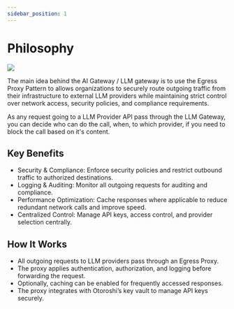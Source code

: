 ```yaml
---
sidebar_position: 1
---
```



# Philosophy

![](/img/egress-proxy-pattern.png)

The main idea behind the AI Gateway / LLM gateway is to use the Egress Proxy Pattern to allows organizations to securely
route outgoing traffic from their infrastructure to external LLM providers while maintaining strict control over network access,
security policies, and compliance requirements.

As any request going to a LLM Provider API pass through the LLM Gateway, you can decide who can do the call, when, to which provider,
if you need to block the call based on it's content.

## Key Benefits

- Security & Compliance: Enforce security policies and restrict outbound traffic to authorized destinations.
- Logging & Auditing: Monitor all outgoing requests for auditing and compliance.
- Performance Optimization: Cache responses where applicable to reduce redundant network calls and improve speed.
- Centralized Control: Manage API keys, access control, and provider selection centrally.

## How It Works

- All outgoing requests to LLM providers pass through an Egress Proxy.
- The proxy applies authentication, authorization, and logging before forwarding the request.
- Optionally, caching can be enabled for frequently accessed responses.
- The proxy integrates with Otoroshi’s key vault to manage API keys securely.